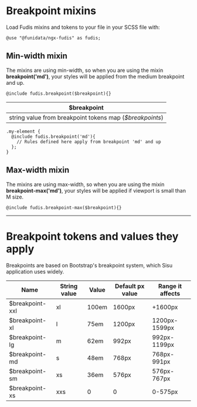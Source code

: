 
<Meta title="Foundations/Breakpoints" />

# Breakpoint mixins

Load Fudis mixins and tokens to your file in your SCSS file with:

```
@use "@funidata/ngx-fudis" as fudis;
```

## Min-width mixin

The mixins are using min-width, so when you are using the mixin **breakpoint('md')**, your styles will be applied from the medium breakpoint and up.

```
@include fudis.breakpoint($breakpoint){}
```

| $breakpoint                                              |
| -------------------------------------------------------- |
| string value from breakpoint tokens map (_$breakpoints_) |

```
.my-element {
  @include fudis.breakpoint('md'){
    // Rules defined here apply from breakpoint 'md' and up
  };
}

```

## Max-width mixin

The mixins are using max-width, so when you are using the mixin **breakpoint-max('md')**, your styles will be applied if viewport is small than M size.

```
@include fudis.breakpoint-max($breakpoint){}
```

<hr />

# Breakpoint tokens and values they apply

Breakpoints are based on Bootstrap's breakpoint system, which Sisu application uses widely.

| Name            | String value | Value | Default px value | Range it affects |
| --------------- | ------------ | ----- | ---------------- | ---------------- |
| $breakpoint-xxl | xl           | 100em | 1600px           | +1600px          |
| $breakpoint-xl  | l            | 75em  | 1200px           | 1200px-1599px    |
| $breakpoint-lg  | m            | 62em  | 992px            | 992px-1199px     |
| $breakpoint-md  | s            | 48em  | 768px            | 768px-991px      |
| $breakpoint-sm  | xs           | 36em  | 576px            | 576px-767px      |
| $breakpoint-xs  | xxs          | 0     | 0                | 0-575px          |
